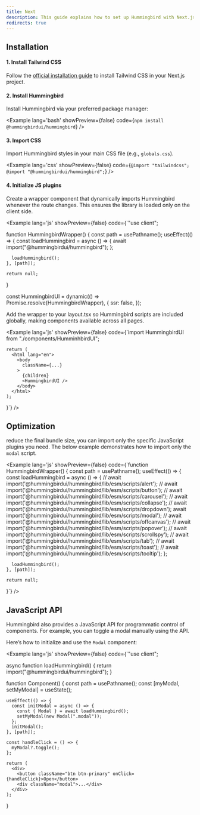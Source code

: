 ```yaml
---
title: Next
description: This guide explains how to set up Hummingbird with Next.js using Tailwind CSS. It covers project setup, configuration, and usage so you can quickly build and style components in your Next.js app.
redirects: true
---
```


## Installation

#### 1. Install Tailwind CSS

Follow the <a href="https://tailwindcss.com/docs/installation/framework-guides/nextjs" target="_blank" rel="noopener noreferrer">official installation guide</a> to install Tailwind CSS in your Next.js project.

#### 2. Install Hummingbird

Install Hummingbird via your preferred package manager:

<Example lang='bash' showPreview={false} code={`npm install @hummingbirdui/hummingbird`} />

#### 3. Import CSS

Import Hummingbird styles in your main CSS file (e.g., `globals.css`).

<Example lang='css' showPreview={false} 
  code={`@import "tailwindcss";
  @import "@hummingbirdui/hummingbird";`} />

#### 4. Initialize JS plugins

Create a wrapper component that dynamically imports Hummingbird whenever the route changes. This ensures the library is loaded only on the client side.

<Example lang='js' showPreview={false}
  code={`"use client";


  function HummingbirdWrapper() {
    const path = usePathname();
    useEffect(() => {
      const loadHummingbird = async () => {
        await import("@hummingbirdui/hummingbird");
      };

      loadHummingbird();
    }, [path]);

    return null;
  }

  const HummingbirdUI = dynamic(() => Promise.resolve(HummingbirdWrapper), {
    ssr: false,
  });


Add the wrapper to your layout.tsx so Hummingbird scripts are included globally, making components available across all pages.

<Example lang='js' showPreview={false}
  code={`import HummingbirdUI from "./components/HumminhbirdUI";

    return (
      <html lang="en">
        <body
          className={...}
        >
          {children}
          <HummingbirdUI />
        </body>
      </html>
    );
  }`} />

## Optimization

reduce the final bundle size, you can import only the specific JavaScript plugins you need. The below example demonstrates how to import only the `modal` script.

<Example lang='js' showPreview={false}
  code={`function HummingbirdWrapper() {
    const path = usePathname();
    useEffect(() => {
      const loadHummingbird = async () => {
        // await import('@hummingbirdui/hummingbird/lib/esm/scripts/alert');
        // await import('@hummingbirdui/hummingbird/lib/esm/scripts/button');
        // await import('@hummingbirdui/hummingbird/lib/esm/scripts/carousel');
        // await import('@hummingbirdui/hummingbird/lib/esm/scripts/collapse');
        // await import('@hummingbirdui/hummingbird/lib/esm/scripts/dropdown');
        await import('@hummingbirdui/hummingbird/lib/esm/scripts/modal');
        // await import('@hummingbirdui/hummingbird/lib/esm/scripts/offcanvas');
        // await import('@hummingbirdui/hummingbird/lib/esm/scripts/popover');
        // await import('@hummingbirdui/hummingbird/lib/esm/scripts/scrollspy');
        // await import('@hummingbirdui/hummingbird/lib/esm/scripts/tab');
        // await import('@hummingbirdui/hummingbird/lib/esm/scripts/toast');
        // await import('@hummingbirdui/hummingbird/lib/esm/scripts/tooltip');
      };

      loadHummingbird();
    }, [path]);

    return null;
  }`} />


## JavaScript API

Hummingbird also provides a JavaScript API for programmatic control of components. For example, you can toggle a modal manually using the API.

Here’s how to initialize and use the `Modal` component:

<Example lang='js' showPreview={false}
  code={`"use client";


  async function loadHummingbird() {
    return import("@hummingbirdui/hummingbird");
  }

  function Component() {
    const path = usePathname();
    const [myModal, setMyModal] = useState<ModalInstance>();

    useEffect(() => {
      const initModal = async () => {
        const { Modal } = await loadHummingbird();
        setMyModal(new Modal(".modal"));
      };
      initModal();
    }, [path]);

    const handleClick = () => {
      myModal?.toggle();
    };

    return (
      <div>
        <button className="btn btn-primary" onClick={handleClick}>Open</button>
        <div className="modal">...</div>
      </div>
    );
  }

